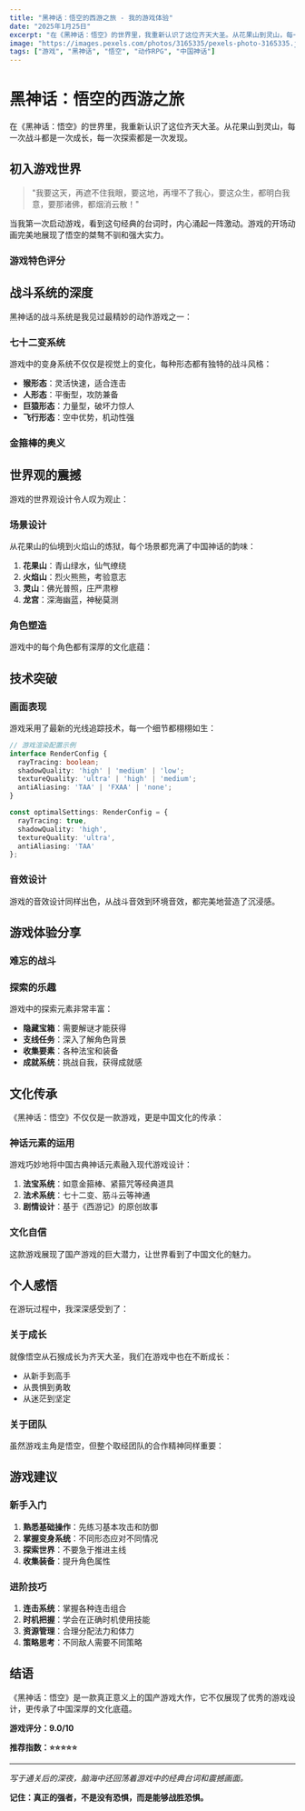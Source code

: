 ```yaml
---
title: "黑神话：悟空的西游之旅 - 我的游戏体验"
date: "2025年1月25日"
excerpt: "在《黑神话：悟空》的世界里，我重新认识了这位齐天大圣。从花果山到灵山，每一次战斗都是一次成长，每一次探索都是一次发现..."
image: "https://images.pexels.com/photos/3165335/pexels-photo-3165335.jpeg?auto=compress&cs=tinysrgb&w=1260&h=750&dpr=1"
tags: ["游戏", "黑神话", "悟空", "动作RPG", "中国神话"]
---
```


# 黑神话：悟空的西游之旅

在《黑神话：悟空》的世界里，我重新认识了这位齐天大圣。从花果山到灵山，每一次战斗都是一次成长，每一次探索都是一次发现。

## 初入游戏世界

> "我要这天，再遮不住我眼，要这地，再埋不了我心，要这众生，都明白我意，要那诸佛，都烟消云散！"

当我第一次启动游戏，看到这句经典的台词时，内心涌起一阵激动。游戏的开场动画完美地展现了悟空的桀骜不驯和强大实力。

### 游戏特色评分

<GameRating 
  graphics={9.5}
  gameplay={9.0}
  story={8.5}
  music={9.0}
  overall={9.0}
/>

## 战斗系统的深度

黑神话的战斗系统是我见过最精妙的动作游戏之一：

### 七十二变系统

游戏中的变身系统不仅仅是视觉上的变化，每种形态都有独特的战斗风格：

- **猴形态**：灵活快速，适合连击
- **人形态**：平衡型，攻防兼备
- **巨猿形态**：力量型，破坏力惊人
- **飞行形态**：空中优势，机动性强

### 金箍棒的奥义

<CombatDemo>
  <Skill name="定海神针" level={5} description="基础攻击技能，可升级为群体攻击" />
  <Skill name="筋斗云" level={3} description="快速移动技能，消耗法力值" />
  <Skill name="火眼金睛" level={4} description="侦查技能，可发现隐藏敌人" />
  <Skill name="如意金箍棒" level={5} description="终极技能，造成巨大伤害" />
</CombatDemo>

## 世界观的震撼

游戏的世界观设计令人叹为观止：

### 场景设计

从花果山的仙境到火焰山的炼狱，每个场景都充满了中国神话的韵味：

1. **花果山**：青山绿水，仙气缭绕
2. **火焰山**：烈火熊熊，考验意志
3. **灵山**：佛光普照，庄严肃穆
4. **龙宫**：深海幽蓝，神秘莫测

### 角色塑造

游戏中的每个角色都有深厚的文化底蕴：

<CharacterCard name="孙悟空" role="主角" power="齐天大圣" />
<CharacterCard name="唐僧" role="师父" power="金蝉子转世" />
<CharacterCard name="猪八戒" role="师弟" power="天蓬元帅" />
<CharacterCard name="沙僧" role="师弟" power="卷帘大将" />

## 技术突破

### 画面表现

游戏采用了最新的光线追踪技术，每一个细节都栩栩如生：

```typescript
// 游戏渲染配置示例
interface RenderConfig {
  rayTracing: boolean;
  shadowQuality: 'high' | 'medium' | 'low';
  textureQuality: 'ultra' | 'high' | 'medium';
  antiAliasing: 'TAA' | 'FXAA' | 'none';
}

const optimalSettings: RenderConfig = {
  rayTracing: true,
  shadowQuality: 'high',
  textureQuality: 'ultra',
  antiAliasing: 'TAA'
};
```

### 音效设计

游戏的音效设计同样出色，从战斗音效到环境音效，都完美地营造了沉浸感。

## 游戏体验分享

### 难忘的战斗

<BattleReplay>
  <BattleScene 
    boss="牛魔王"
    duration="8:32"
    difficulty="困难"
    strategy="利用七十二变躲避攻击，寻找破绽反击"
  />
</BattleReplay>

### 探索的乐趣

游戏中的探索元素非常丰富：

- **隐藏宝箱**：需要解谜才能获得
- **支线任务**：深入了解角色背景
- **收集要素**：各种法宝和装备
- **成就系统**：挑战自我，获得成就感

## 文化传承

《黑神话：悟空》不仅仅是一款游戏，更是中国文化的传承：

### 神话元素的运用

游戏巧妙地将中国古典神话元素融入现代游戏设计：

1. **法宝系统**：如意金箍棒、紧箍咒等经典道具
2. **法术系统**：七十二变、筋斗云等神通
3. **剧情设计**：基于《西游记》的原创故事

### 文化自信

这款游戏展现了国产游戏的巨大潜力，让世界看到了中国文化的魅力。

## 个人感悟

在游玩过程中，我深深感受到了：

### 关于成长

就像悟空从石猴成长为齐天大圣，我们在游戏中也在不断成长：

- 从新手到高手
- 从畏惧到勇敢
- 从迷茫到坚定

### 关于团队

虽然游戏主角是悟空，但整个取经团队的合作精神同样重要：

<TeamSpirit>
  <Member name="悟空" contribution="战斗主力" />
  <Member name="唐僧" contribution="精神领袖" />
  <Member name="八戒" contribution="幽默担当" />
  <Member name="沙僧" contribution="后勤保障" />
</TeamSpirit>

## 游戏建议

### 新手入门

1. **熟悉基础操作**：先练习基本攻击和防御
2. **掌握变身系统**：不同形态应对不同情况
3. **探索世界**：不要急于推进主线
4. **收集装备**：提升角色属性

### 进阶技巧

1. **连击系统**：掌握各种连击组合
2. **时机把握**：学会在正确时机使用技能
3. **资源管理**：合理分配法力和体力
4. **策略思考**：不同敌人需要不同策略

## 结语

《黑神话：悟空》是一款真正意义上的国产游戏大作，它不仅展现了优秀的游戏设计，更传承了中国深厚的文化底蕴。

**游戏评分：9.0/10**

**推荐指数：⭐⭐⭐⭐⭐**

---

*写于通关后的深夜，脑海中还回荡着游戏中的经典台词和震撼画面。*

**记住：真正的强者，不是没有恐惧，而是能够战胜恐惧。**

<GameStats>
  <Stat label="游戏时长" value="68小时" />
  <Stat label="完成度" value="92%" />
  <Stat label="成就解锁" value="45/50" />
  <Stat label="收集要素" value="87/100" />
</GameStats> 
